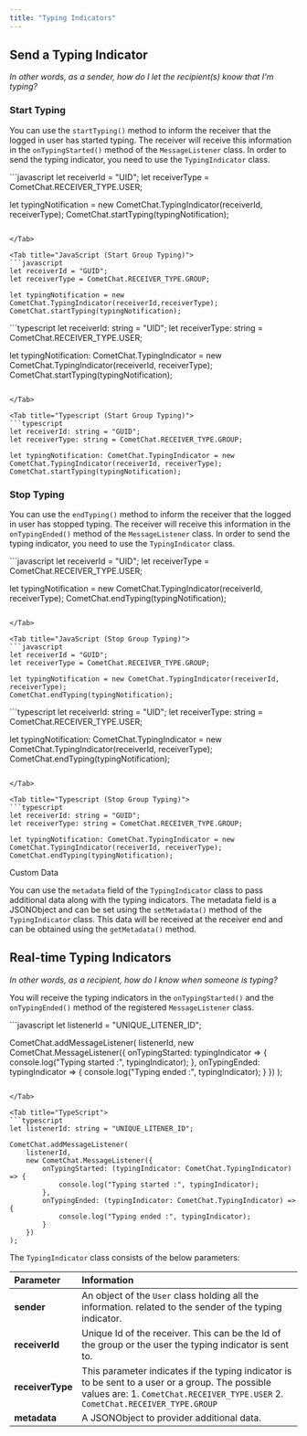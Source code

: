 ```yaml
---
title: "Typing Indicators"
---
```




## Send a Typing Indicator

*In other words, as a sender, how do I let the recipient(s) know that I'm typing?*

### Start Typing

You can use the `startTyping()` method to inform the receiver that the logged in user has started typing. The receiver will receive this information in the `onTypingStarted()` method of the `MessageListener` class. In order to send the typing indicator, you need to use the `TypingIndicator` class.

<Tabs>
<Tab title="JavaScript (Start User Typing)">
```javascript
let receiverId = "UID";
let receiverType = CometChat.RECEIVER_TYPE.USER;

let typingNotification = new CometChat.TypingIndicator(receiverId, receiverType);
CometChat.startTyping(typingNotification);
```

</Tab>

<Tab title="JavaScript (Start Group Typing)">
```javascript
let receiverId = "GUID";
let receiverType = CometChat.RECEIVER_TYPE.GROUP;

let typingNotification = new CometChat.TypingIndicator(receiverId,receiverType);
CometChat.startTyping(typingNotification);
```

</Tab>

<Tab title="Typescript (Start User Typing)">
```typescript
let receiverId: string = "UID";
let receiverType: string = CometChat.RECEIVER_TYPE.USER;

let typingNotification: CometChat.TypingIndicator = new CometChat.TypingIndicator(receiverId, receiverType);
CometChat.startTyping(typingNotification);
```

</Tab>

<Tab title="Typescript (Start Group Typing)">
```typescript
let receiverId: string = "GUID";
let receiverType: string = CometChat.RECEIVER_TYPE.GROUP;

let typingNotification: CometChat.TypingIndicator = new CometChat.TypingIndicator(receiverId, receiverType);
CometChat.startTyping(typingNotification);
```

</Tab>

</Tabs>

### Stop Typing

You can use the `endTyping()` method to inform the receiver that the logged in user has stopped typing. The receiver will receive this information in the `onTypingEnded()` method of the `MessageListener` class. In order to send the typing indicator, you need to use the `TypingIndicator` class.

<Tabs>
<Tab title="JavaScript (Stop User Typing)">
```javascript
let receiverId = "UID";
let receiverType = CometChat.RECEIVER_TYPE.USER;

let typingNotification = new CometChat.TypingIndicator(receiverId, receiverType);
CometChat.endTyping(typingNotification);
```

</Tab>

<Tab title="JavaScript (Stop Group Typing)">
```javascript
let receiverId = "GUID";
let receiverType = CometChat.RECEIVER_TYPE.GROUP;

let typingNotification = new CometChat.TypingIndicator(receiverId, receiverType);
CometChat.endTyping(typingNotification);
```

</Tab>

<Tab title="Typescript (Stop User Typing)">
```typescript
let receiverId: string = "UID";
let receiverType: string = CometChat.RECEIVER_TYPE.USER;

let typingNotification: CometChat.TypingIndicator = new CometChat.TypingIndicator(receiverId, receiverType);
CometChat.endTyping(typingNotification);
```

</Tab>

<Tab title="Typescript (Stop Group Typing)">
```typescript
let receiverId: string = "GUID";
let receiverType: string = CometChat.RECEIVER_TYPE.GROUP;

let typingNotification: CometChat.TypingIndicator = new CometChat.TypingIndicator(receiverId, receiverType);
CometChat.endTyping(typingNotification);
```

</Tab>

</Tabs>

<Note>
Custom Data

You can use the `metadata` field of the `TypingIndicator` class to pass additional data along with the typing indicators. The metadata field is a JSONObject and can be set using the `setMetadata()` method of the `TypingIndicator` class. This data will be received at the receiver end and can be obtained using the `getMetadata()` method.

</Note>

## Real-time Typing Indicators

*In other words, as a recipient, how do I know when someone is typing?*

You will receive the typing indicators in the `onTypingStarted()` and the `onTypingEnded()` method of the registered `MessageListener` class.

<Tabs>
<Tab title="JavaScript">
```javascript
let listenerId = "UNIQUE_LITENER_ID";

CometChat.addMessageListener(
  listenerId,
  new CometChat.MessageListener({
    onTypingStarted: typingIndicator => {
      console.log("Typing started :", typingIndicator);
    },
    onTypingEnded: typingIndicator => {
      console.log("Typing ended :", typingIndicator);
    }
  })
);
```

</Tab>

<Tab title="TypeScript">
```typescript
let listenerId: string = "UNIQUE_LITENER_ID";

CometChat.addMessageListener(
    listenerId,
    new CometChat.MessageListener({
        onTypingStarted: (typingIndicator: CometChat.TypingIndicator) => {
            console.log("Typing started :", typingIndicator);
        },
        onTypingEnded: (typingIndicator: CometChat.TypingIndicator) => {
            console.log("Typing ended :", typingIndicator);
        }
    })
);
```

</Tab>

</Tabs>

The `TypingIndicator` class consists of the below parameters:

| Parameter        | Information                                                                                                                                                                        |
| :---------------- | :---------------------------------------------------------------------------------------------------------------------------------------------------------------------------------- |
| **sender**       | An object of the `User` class holding all the information. related to the sender of the typing indicator.                                                                          |
| **receiverId**   | Unique Id of the receiver. This can be the Id of the group or the user the typing indicator is sent to.                                                                            |
| **receiverType** | This parameter indicates if the typing indicator is to be sent to a user or a group. The possible values are: 1. `CometChat.RECEIVER_TYPE.USER` 2. `CometChat.RECEIVER_TYPE.GROUP` |
| **metadata**     | A JSONObject to provider additional data.                                                                                                                                          |
